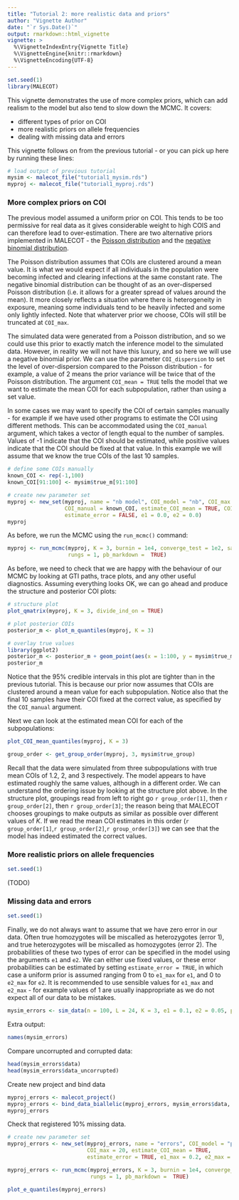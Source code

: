 ```yaml
---
title: "Tutorial 2: more realistic data and priors"
author: "Vignette Author"
date: "`r Sys.Date()`"
output: rmarkdown::html_vignette
vignette: >
  %\VignetteIndexEntry{Vignette Title}
  %\VignetteEngine{knitr::rmarkdown}
  %\VignetteEncoding{UTF-8}
---
```


```r
set.seed(1)
library(MALECOT)
```

This vignette demonstrates the use of more complex priors, which can add realism to the model but also tend to slow down the MCMC. It covers:

* different types of prior on COI
* more realistic priors on allele frequencies
* dealing with missing data and errors

This vignette follows on from the previous tutorial - or you can pick up here by running these lines:
```r
# load output of previous tutorial
mysim <- malecot_file("tutorial1_mysim.rds")
myproj <- malecot_file("tutorial1_myproj.rds")
```

### More complex priors on COI

The previous model assumed a uniform prior on COI. This tends to be too permissive for real data as it gives considerable weight to high COIS and can therefore lead to over-estimation. There are two alternative priors implemented in MALECOT - the [Poisson distribution](https://en.wikipedia.org/wiki/Poisson_distribution) and the [negative binomial distribution](https://en.wikipedia.org/wiki/Negative_binomial_distribution).

The Poisson distribution assumes that COIs are clustered around a mean value. It is what we would expect if all individuals in the population were becoming infected and clearing infections at the same constant rate. The negative binomial distribution can be thought of as an over-dispersed Poisson distribution (i.e. it allows for a greater spread of values around the mean). It more closely reflects a situation where there is heterogeneity in exposure, meaning some individuals tend to be heavily infected and some only lightly infected. Note that whaterver prior we choose, COIs will still be truncated at `COI_max`.

The simulated data were generated from a Poisson distribution, and so we could use this prior to exactly match the inference model to the simulated data. However, in reality we will not have this luxury, and so here we will use a negative binomial prior. We can use the parameter `COI_dispersion` to set the level of over-dispersion compared to the Poisson distribution - for example, a value of 2 means the prior variance will be twice that of the Poisson distribution. The argument `COI_mean = TRUE` tells the model that we want to estimate the mean COI for each subpopulation, rather than using a set value.

In some cases we may want to specify the COI of certain samples manually - for example if we have used other programs to estimate the COI using different methods. This can be accommodated using the `COI_manual` argument, which takes a vector of length equal to the number of samples. Values of -1 indicate that the COI should be estimated, while positive values indicate that the COI should be fixed at that value. In this example we will assume that we know the true COIs of the last 10 samples.

```r
# define some COIs manually
known_COI <- rep(-1,100)
known_COI[91:100] <- mysim$true_m[91:100]

# create new parameter set
myproj <- new_set(myproj, name = "nb model", COI_model = "nb", COI_max = 20,
                  COI_manual = known_COI, estimate_COI_mean = TRUE, COI_dispersion = 2,
                  estimate_error = FALSE, e1 = 0.0, e2 = 0.0)
myproj
```

As before, we run the MCMC using the `run_mcmc()` command:

```r
myproj <- run_mcmc(myproj, K = 3, burnin = 1e4, converge_test = 1e2, samples = 1e3,
                   rungs = 1, pb_markdown =  TRUE)
```

As before, we need to check that we are happy with the behaviour of our MCMC by looking at GTI paths, trace plots, and any other useful diagnostics. Assuming everything looks OK, we can go ahead and produce the structure and posterior COI plots:

```r
# structure plot
plot_qmatrix(myproj, K = 3, divide_ind_on = TRUE)
```

```r
# plot posterior COIs
posterior_m <- plot_m_quantiles(myproj, K = 3)

# overlay true values
library(ggplot2)
posterior_m <- posterior_m + geom_point(aes(x = 1:100, y = mysim$true_m), col = "red", shape = 4)
posterior_m
```

Notice that the 95% credible intervals in this plot are tighter than in the previous tutorial. This is because our prior now assumes that COIs are clustered around a mean value for each subpopulation. Notice also that the final 10 samples have their COI fixed at the correct value, as specified by the `COI_manual` argument.

Next we can look at the estimated mean COI for each of the subpopulations:

```r
plot_COI_mean_quantiles(myproj, K = 3)
```


```r
group_order <- get_group_order(myproj, 3, mysim$true_group)
```

Recall that the data were simulated from three subpopulations with true mean COIs of 1.2, 2, and 3 respectively. The model appears to have estimated roughly the same values, although in a different order. We can understand the ordering issue by looking at the structure plot above. In the structure plot, groupings read from left to right go `r group_order[1]`, then `r group_order[2]`, then `r group_order[3]`; the reason being that MALECOT chooses groupings to make outputs as similar as possible over different values of *K*. If we read the mean COI estimates in this order (`r group_order[1]`,`r group_order[2]`,`r group_order[3]`) we can see that the model has indeed estimated the correct values.


### More realistic priors on allele frequencies

```r
set.seed(1)
```

(TODO)


### Missing data and errors

```r
set.seed(1)
```

Finally, we do not always want to assume that we have zero error in our data. Often true homozygotes will be miscalled as heterozygotes (error 1), and true heterozygotes will be miscalled as homozygotes (error 2). The probabilities of these two types of error can be specified in the model using the arguments `e1` and `e2`. We can either use fixed values, or these error probabilities can be estimated by setting `estimate_error = TRUE`, in which case a uniform prior is assumed ranging from 0 to `e1_max` for `e1`, and 0 to `e2_max` for `e2`. It is recommended to use sensible values for `e1_max` and `e2_max` - for example values of 1 are usually inappropriate as we do not expect all of our data to be mistakes.

```r
mysim_errors <- sim_data(n = 100, L = 24, K = 3, e1 = 0.1, e2 = 0.05, prop_missing = 0.1)
```

Extra output:

```r
names(mysim_errors)
```

Compare uncorrupted and corrupted data:

```r
head(mysim_errors$data)
head(mysim_errors$data_uncorrupted)
```

Create new project and bind data

```r
myproj_errors <- malecot_project()
myproj_errors <- bind_data_biallelic(myproj_errors, mysim_errors$data, ID_col = 1, pop_col = 2)
myproj_errors
```

Check that registered 10% missing data.

```r
# create new parameter set
myproj_errors <- new_set(myproj_errors, name = "errors", COI_model = "poisson",
                         COI_max = 20, estimate_COI_mean = TRUE,
                         estimate_error = TRUE, e1_max = 0.2, e2_max = 0.2)

myproj_errors <- run_mcmc(myproj_errors, K = 3, burnin = 1e4, converge_test = 1e2, samples = 1e3,
                          rungs = 1, pb_markdown =  TRUE)
```

```r
plot_e_quantiles(myproj_errors)
```
